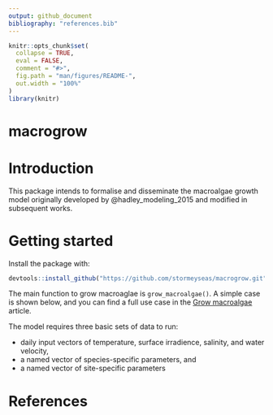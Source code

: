 ```yaml
---
output: github_document
bibliography: "references.bib"
---
```


```r
knitr::opts_chunk$set(
  collapse = TRUE,
  eval = FALSE,
  comment = "#>",
  fig.path = "man/figures/README-",
  out.width = "100%"
)
library(knitr)
```

# macrogrow

# Introduction

This package intends to formalise and disseminate the macroalgae growth model originally developed by @hadley_modeling_2015 and modified in subsequent works. 

# Getting started

Install the package with:

```r
devtools::install_github("https://github.com/stormeyseas/macrogrow.git")
```

The main function to grow macroaglae is `grow_macroalgae()`. A simple case is shown below, and you can find a full use case in the [Grow macroalgae](vignettes/grow-macroalgae.Rmd) article.

The model requires three basic sets of data to run:

* daily input vectors of temperature, surface irradience, salinity, and water velocity, 
* a named vector of species-specific parameters, and
* a named vector of site-specific parameters


<!-- # Updates and changes -->

# References
